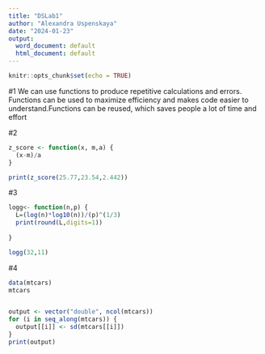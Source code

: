 ```yaml
---
title: "DSLab1"
author: "Alexandra Uspenskaya"
date: "2024-01-23"
output:
  word_document: default
  html_document: default
---
```


```r
knitr::opts_chunk$set(echo = TRUE)
```

#1 We can use functions to produce repetitive calculations and errors. Functions can be used to maximize efficiency and makes code easier to understand.Functions can be reused, which saves people a lot of time and effort

#2

```r
z_score <- function(x, m,a) {
  (x-m)/a
}

print(z_score(25.77,23.54,2.442))
```

#3

```r
logg<- function(n,p) {
  L=(log(n)*log10(n))/(p)^(1/3)
  print(round(L,digits=1))
  
}

logg(32,11)
```

#4

```r
data(mtcars)
mtcars


output <- vector("double", ncol(mtcars))   
for (i in seq_along(mtcars)) {              
  output[[i]] <- sd(mtcars[[i]])         
}
print(output)
```
